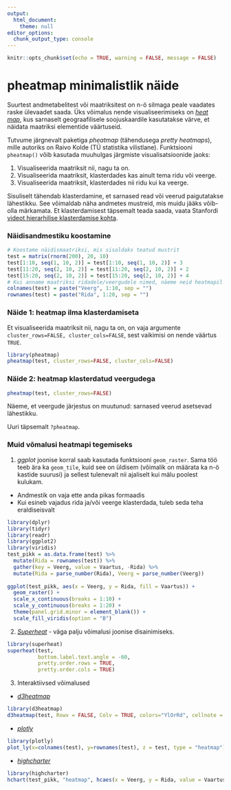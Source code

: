```yaml
---
output: 
  html_document:
    theme: null
editor_options: 
  chunk_output_type: console
---
```


```r
knitr::opts_chunk$set(echo = TRUE, warning = FALSE, message = FALSE)
```

# pheatmap minimalistlik näide

Suurtest andmetabelitest või maatriksitest on n-ö silmaga peale vaadates raske ülevaadet saada. Üks võimalus nende visualiseerimiseks on [*heat map*](http://en.wikipedia.org/wiki/Heat_map), kus sarnaselt geograafilisele soojuskaardile kasutatakse värve, et näidata maatriksi elementide väärtuseid. 

Tutvume järgnevalt paketiga *pheatmap* (tähendusega *pretty heatmaps*), mille autoriks on Raivo Kolde (TÜ statistika vilistlane). Funktsiooni `pheatmap()` võib kasutada muuhulgas järgmiste visualisatsioonide jaoks:

1. Visualiseerida maatriksit nii, nagu ta on.
2. Visualiseerida maatriksit, klasterdades kas ainult tema ridu või veerge. 
3. Visualiseerida maatriksit, klasterdades nii ridu kui ka veerge. 

Sisuliselt tähendab klasterdamine, et sarnased read või veerud paigutatakse lähestikku. See võimaldab näha andmetes mustreid, mis muidu jääks võib-olla märkamata. Et klasterdamisest täpsemalt teada saada, vaata Stanfordi [videot hierarhilise klasterdamise kohta](https://www.youtube.com/watch?v=Tuuc9Y06tAc). 

### Näidisandmestiku koostamine

```r
# Koostame näidismaatriksi, mis sisaldaks teatud mustrit
test = matrix(rnorm(200), 20, 10)
test[1:10, seq(1, 10, 2)] = test[1:10, seq(1, 10, 2)] + 3
test[11:20, seq(2, 10, 2)] = test[11:20, seq(2, 10, 2)] + 2
test[15:20, seq(2, 10, 2)] = test[15:20, seq(2, 10, 2)] + 4
# Kui anname maatriksi ridadele/veergudele nimed, näeme neid heatmapil
colnames(test) = paste("Veerg", 1:10, sep = "")
rownames(test) = paste("Rida", 1:20, sep = "")
```

### Näide 1: heatmap ilma klasterdamiseta

Et visualiseerida maatriksit nii, nagu ta on, on vaja argumente `cluster_rows=FALSE, cluster_cols=FALSE`, sest vaikimisi on nende väärtus `TRUE`.  

```r
library(pheatmap)
pheatmap(test, cluster_rows=FALSE, cluster_cols=FALSE)
```

### Näide 2: heatmap klasterdatud veergudega

```r
pheatmap(test, cluster_rows=FALSE)
```

Näeme, et veergude järjestus on muutunud: sarnased veerud asetsevad lähestikku. 

Uuri täpsemalt `?pheatmap`. 

### Muid võmalusi heatmapi tegemiseks

1. *ggplot* joonise korral saab kasutada funktsiooni `geom_raster`. Sama töö teeb ära ka `geom_tile`, kuid see on üldisem (võimalik on määrata ka n-ö kastide suurusi) ja sellest tulenevalt nii ajaliselt kui mälu poolest kulukam. 
  - Andmestik on vaja ette anda pikas formaadis
  - Kui esineb vajadus rida ja/või veerge klasterdada, tuleb seda teha eraldiseisvalt

```r
library(dplyr)
library(tidyr)
library(readr)
library(ggplot2)
library(viridis)
test_pikk = as.data.frame(test) %>% 
  mutate(Rida = rownames(test)) %>% 
  gather(key = Veerg, value = Vaartus, -Rida) %>% 
  mutate(Rida = parse_number(Rida), Veerg = parse_number(Veerg))
  
ggplot(test_pikk, aes(x = Veerg, y = Rida, fill = Vaartus)) +
  geom_raster() +
  scale_x_continuous(breaks = 1:10) +
  scale_y_continuous(breaks = 1:20) +
  theme(panel.grid.minor = element_blank()) +
  scale_fill_viridis(option = "B")

```

2. [*Superheat*](https://rlbarter.github.io/superheat/index.html) - väga palju võimalusi joonise disainimiseks.

```r
library(superheat)
superheat(test,
          bottom.label.text.angle = -60,
          pretty.order.rows = TRUE,
          pretty.order.cols = TRUE)
```

3. Interaktiivsed võimalused 
  - [*d3heatmap*](http://www.htmlwidgets.org/showcase_d3heatmap.html)

```r
library(d3heatmap)
d3heatmap(test, Rowv = FALSE, Colv = TRUE, colors="YlOrRd", cellnote = test)
```

  - [*plotly*](https://plot.ly/r/heatmaps/)

```r
library(plotly)
plot_ly(x=colnames(test), y=rownames(test), z = test, type = "heatmap")
```

  - [*highcharter*](http://jkunst.com/highcharter/showcase.html)

```r
library(highcharter)
hchart(test_pikk, "heatmap", hcaes(x = Veerg, y = Rida, value = Vaartus))
```
